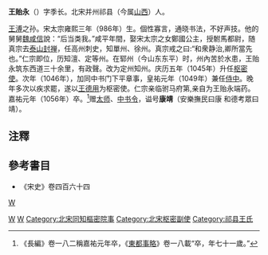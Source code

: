 '''王贻永'''（{{bd|986年||1056年|catIdx=W}}）字季长。北宋并州祁县（今属[[山西|山西]]）人。

[[王溥|王溥]]之孙。宋太宗雍熙三年（986年）生。個性寡言，通晓书法，不好声技。他的舅舅[[魏咸信|魏咸信]]說：“后当类我。”咸平年間，娶宋太宗之女鄭國公主，授駙馬都尉，随真宗去[[泰山|泰山]][[封禅|封禅]]，任高州刺史，知單州、徐州。真宗戒之曰:“和衆静治,卿所當先也。”仁宗即位，历知澶、定等州。在郓州（今山东东平）时，州內苦於水患，王贻永筑东西道三十余里，有政聲。改为定州知州。庆历五年（1045年）升任[[枢密使|枢密使]]。次年（1046年），加同中书门下平章事，皇祐元年（1049年）兼任[[侍中|侍中]]。晚年多次以疾求罷，遂以[[王德用|王德用]]为枢密使。仁宗亲临驸马府第,亲自为王贻永端药。嘉祐元年（1056年）卒。<ref>《長編》卷一八二稱嘉祐元年卒，《[[東都事略|東都事略]]》卷一八載“卒，年七十一歲。”</ref>赠[[太师|太师]]、[[中书令|中书令]]，谥号'''康靖'''（安樂撫民曰康 和德考眾曰靖）。

==注釋==
{{reflist}}

== 參考書目 ==
*《宋史》卷四百六十四
[[category:宋朝政治人物|W]]
[[Category:諡康靖|W]]
[[Category:宋朝駙馬|W]]
[[Category:北宋同知樞密院事|Category:北宋同知樞密院事]]
[[Category:北宋枢密副使|Category:北宋枢密副使]]
[[Category:祁县王氏|Category:祁县王氏]]